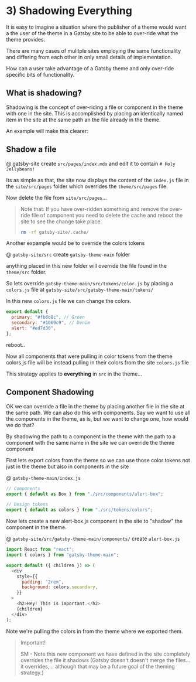 # 3) Shadowing Everything

It is easy to imagine a situation where the publisher of a theme would want a the user of the theme in a Gatsby site to be able to over-ride what the theme provides.

There are many cases of mulitple sites employing the same functionality and differing from each other in only small details of implementation.

How can a user take advantage of a Gatsby theme and only over-ride specific bits of functionality.

## What is shadowing?

Shadowing is the concept of over-riding a file or component in the theme with one in the site. This is accomplished by placing an identically named item in the site at the same path an the file already in the theme.

An example will make this clearer:

## Shadow a file

@ gatsby-site create `src/pages/index.mdx` and edit it to contain `# Holy Jellybeans!`

Its as simple as that, the site now displays the content of the `index.js` file in the `site/src/pages` folder which overrides the `theme/src/pages` file.

Now delete the file from `site/src/pages`...

> Note that: If you have over-ridden something and remove the over-ride file of component you need to delete the cache and reboot the site to see the change take place.
>
> ```bash
> rm -rf gatsby-site/.cache/
> ```

Another expample would be to override the colors tokens

@ `gatsby-site/src` create `gatsby-theme-main` folder

anything placed in this new folder will override the file found in the `theme/src` folder.

So lets override `gatsby-theme-main/src/tokens/color.js` by placing a `colors.js` file at `gatsby-site/src/gatsby-theme-main/tokens/`

In this new `colors.js` file we can change the colors.

```javascript
export default {
  primary: "#fb6d8c", // Green
  secondary: "#1069c9", // Denim
  alert: "#ed7d30",
};
```

reboot..

Now all components that were pulling in color tokens from the theme colors.js file will be instead pulling in their colors from the site `colors.js` file

This strategy applies to **everything** in `src` in the theme...

## Component Shadowing

OK we can override a file in the theme by placing another file in the site at the same path. We can also do this with components. Say we want to use all the components in the theme, as is, but we want to change one, how would we do that?

By shadowing the path to a component in the theme with the path to a component with the same name in the site we can override the theme component

First lets export colors from the theme so we can use those color tokens not just in the theme but also in components in the site

@ `gatsby-theme-main/index.js`

```javascript
// Components
export { default as Box } from "./src/components/alert-box";

// Design tokens
export { default as colors } from "./src/tokens/colors";
```

Now lets create a new alert-box.js component in the site to "shadow" the component in the theme.

@ `gatsby-site/src/gatsby-theme-main/components/` create `alert-box.js`

```javascript
import React from "react";
import { colors } from "gatsby-theme-main";

export default ({ children }) => (
  <div
    style={{
      padding: "2rem",
      background: colors.secondary,
    }}
  >
    <h2>Hey! This is important.</h2>
    {children}
  </div>
);
```

Note we're pulling the colors in from the theme where we exported them.

> Important!
>
> SM - Note this new component we have defined in the site completely overrides the file it shadows (Gatsby doesn't doesn't merge the files… it overrides,... although that may be a future goal of the theming strategy.)
